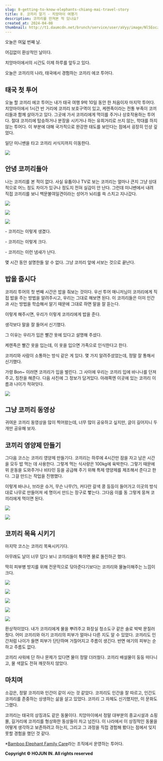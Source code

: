 ```yaml
---
slug: 8-getting-to-know-elephants-chiang-mai-travel-story
title: 8. 코끼리 알기 - 치앙마이 여행기
description: 코끼리를 만져본 적 있나요?
created_at: 2024-04-08
thumbnail: http://t1.daumcdn.net/brunch/service/user/aVyy/image/Nl5EoczytsGYiVZm57oZBDd1Dlc.HEIC
---
```


오늘은 여덟 번째 날.

어김없이 환상적인 날이다.

치앙마이에서의 시간도 이제 하루를 앞두고 있다.

오늘은 코끼리의 나라, 태국에서 경험하는 코끼리 에코 투어다.

## **태국 첫 투어**

오늘 할 코끼리 에코 투어는 내가 태국 여행 9박 10일 동안 한 처음이자 마지막 투어다. 치앙마이에서 1시간 반 거리에 코끼리 보호구역이
있고, 케렌족이라는 전통 부족이 코끼리들과 함께 살아가고 있다. 그곳에 가서 코끼리에게 먹이를 주거나 상호작용하는 투어다. 절대 코끼리에
탑승하거나 분장을 시키거나 하는 유희거리로 쓰지 않는, 학대를 하지 않는 투어다. 이 부분에 대해 국가적으로 완강한 태도를 보인다는 점에서
굉장히 인상 깊었다.

일단 미니밴을 타고 코끼리 서식지까지 이동한다.

![](http://t1.daumcdn.net/brunch/service/user/aVyy/image/cA3NwNeekDl6whQNeTo8y2vj2OM.HEIC)

## **안녕 코끼리들아**

나는 코끼리를 본 적이 없다. 사실 유튭이나 TV로 보는 코끼리는 얼마나 큰지 그냥 상대적으로 어느 정도 차이가 있구나 정도지 전혀 실감이
안 난다. 그런데 미니밴에서 내려 직접 코끼리를 보니 백문불여일견이라는 성어가 뇌리를 쓱 스치고 지나갔다.

![](http://t1.daumcdn.net/brunch/service/user/aVyy/image/XXWVtThDjq7jA-IhqtnY-wJgq7k.HEIC)

![](http://t1.daumcdn.net/brunch/service/user/aVyy/image/zaIn0RfqH5guNONtTm4uDQKAXuw.HEIC)

![](http://t1.daumcdn.net/brunch/service/user/aVyy/image/1vT1XA5os38GX8OUlJ7q2jpG8ik.HEIC)

\- 코끼리는 이렇게 생겼다.

\- 코끼리는 이렇게 크다.

\- 코끼리는 이런 냄새가 난다.

몇 시간 동안 설명한들 알 수 없다. 그냥 코끼리 앞에 서보는 것으로 끝난다.

## **밥을 줍시다**

코끼리 투어의 첫 번째 시간은 밥을 줘보는 것이다. 우선 투어 매니저님이 코끼리에게 직접 밥을 주는 방법을 알려주시고, 우리는 그대로 해보면
된다. 이 코끼리들은 이미 인간과 사는 방법을 학습해서 알기 때문에 그대로 하면 말을 잘 듣는다.

이렇게 해주시면, 우리가 이렇게 코끼리에게 밥을 준다.

생각보다 말을 잘 들어서 신기했다.

그 이유는 우리가 입은 빨간 옷에 있다고 설명해 주셨다.

케렌족은 빨간 옷을 입는데, 이 옷을 입으면 가족으로 인식한다고 한다.

코끼리와 사람이 소통하는 방식 같은 게 있다. 몇 가지 알려주셨었는데, 정말 잘 통해서 신기했다.

가령 Bon~ 이러면 코끼리가 입을 벌린다. 그 사이에 우리는 코끼리 입에 바나나를 던져주고, 칭찬을 해준다. 다음 사진에 그 정보가
담겨있다. 아래쪽엔 이곳에 있는 코끼리 이름과 나이가 적혀잇다.

![](http://t1.daumcdn.net/brunch/service/user/aVyy/image/ZHH9QJOs_t03IOG6R810EJ0NTmk.HEIC)

## **그냥 코끼리 동영상**

귀여운 코끼리 동영상을 많이 찍어왔는데, 너무 많이 공유하고 싶지만, 글이 길어지니 두 개만 공유해 보자.

## **코끼리 영양제 만들기**

그다음 코스는 코끼리 영양제 만들기다. 코끼리는 하루에 4시간만 잠을 자고 남은 시간을 모두 밥 먹는 데 사용한다. 그렇게 먹는 식사량은
100kg에 육박한다. 그렇기 때문에 위 운동을 도와주거나 비타민 등을 공급해 주기 위해 특제 영양제를 제조해서 준다고 한다. 그걸 만드는
작업을 진행했다.

이렇게 바나나, 브라운 슈거, 무슨 나무(?), 커다란 갈색 콩 등등이 들어가고 이곳의 방식대로 나무로 만들어져 세 명이서 만드는 장구로
빻는다. 그다음 이를 동 그렇게 뭉쳐 코끼리에게 먹이면 된다.

![](http://t1.daumcdn.net/brunch/service/user/aVyy/image/AjQoA4XNk06rcaP-MMxNMpYH_Lw.HEIC)

![](http://t1.daumcdn.net/brunch/service/user/aVyy/image/jS5l8Gb8p0KXLpCocAz8mHIBGKM.JPG)

## **코끼리 목욕 시키기**

마지막 코스는 코끼리 목욕시키기다.

아무래도 날이 너무 덥다 보니 코끼리들이 툭하면 물로 돌진하곤 했다.

딱히 피부병 방지를 위해 전문적으로 닦아준다기보다는 코끼리와 물놀이해주는 느낌이 크다.

![](http://t1.daumcdn.net/brunch/service/user/aVyy/image/UiOw32ckphb4caIKDHHV47sw8FM.JPG)

![](http://t1.daumcdn.net/brunch/service/user/aVyy/image/MisbLpTLQVTo4vK4rLx2APO8Jpw.HEIC)

![](http://t1.daumcdn.net/brunch/service/user/aVyy/image/T-p14RKcRrg6IC04L7YueiCFDaE.JPG)

![](http://t1.daumcdn.net/brunch/service/user/aVyy/image/WlhPi27CWnOVCReKosJz6yxd524.JPG)

![](http://t1.daumcdn.net/brunch/service/user/aVyy/image/s59DtumQQJDvsXD1LivQCwlwSjM.JPG)

환상적이었다. 내가 코끼리에게 물을 뿌려주고 화장실 청소도구 같은 솔로 박박 문질러줬다. 어미 코끼리와 아기 코끼리의 피부가 얼마나 다른
지도 알 수 있었다. 코끼리도 인간처럼 나이가 들면 피부가 단단하며 거칠어지고 주름이 생긴다. 반면 애기의 피부는 순하고 주름도 없다.

코끼리 샤워에 단 하나 문제가 있다면 물이 정말 더러웠다. 코끼리 배설물이 둥둥 떠다니고, 물 색깔도 전혀 깨끗하지 않았다.

## **마치며**

소감은, 정말 코끼리와 인간이 같이 사는 것 같았다. 코끼리도 인간을 잘 따르고, 인간도 코끼리를 존중하는 상생하는 삶을 살고 있었다.
코끼리 그 자체도 신기했지만, 이 문화도 그랬다.

코끼리는 태국의 상징과도 같은 동물이다. 치앙마이에서 정말 대부분의 종교시설과 쇼핑몰, 길거리에 코끼리를 형상화한 동상들이 차고 넘친다. 이
나라에서 이 상징적인 동물을 어떻게 생각하고 보존하려고 하는지, 그리고 그 과정을 직접 경험해 봤다는 점에서 잊지 못할 경험을 했던 것
같다.

\*[Bamboo Elephant Family Care](http://bambooelephantfamilycare.com/)라는 조직에서 운영하는 투어다.


**Copyright © HOJUN IN. All rights reserved**